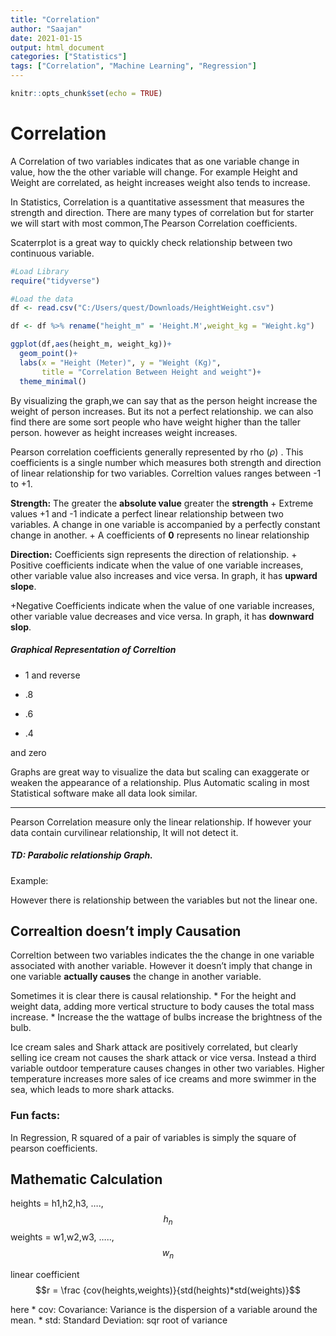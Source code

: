 ```yaml
---
title: "Correlation"
author: "Saajan"
date: 2021-01-15
output: html_document
categories: ["Statistics"]
tags: ["Correlation", "Machine Learning", "Regression"]
---
```


```r
knitr::opts_chunk$set(echo = TRUE)
```


# Correlation

A Correlation of two variables indicates that as one variable change in value, how the the other variable will change. For example Height and Weight are correlated, as height increases weight also tends to increase.

In Statistics, Correlation is a quantitative assessment that measures the strength and direction. There are many types of correlation but for starter we will start with most common,The Pearson Correlation coefficients.

Scaterrplot is a great way to quickly check relationship between two continuous variable.

```r
#Load Library
require("tidyverse")
```


```r
#Load the data
df <- read.csv("C:/Users/quest/Downloads/HeightWeight.csv")

df <- df %>% rename("height_m" = 'Height.M',weight_kg = "Weight.kg")
```

```r

ggplot(df,aes(height_m, weight_kg))+
  geom_point()+
  labs(x = "Height (Meter)", y = "Weight (Kg)",
       title = "Correlation Between Height and weight")+
  theme_minimal()

```

By visualizing the graph,we can say that as the person height increase the weight of person increases. But its not a perfect relationship. we can also find there are some sort people who have weight higher than the taller person. however as height increases weight increases.

Pearson correlation coefficients generally represented by rho $(\rho)$ . This coefficients is a single number which measures both strength and direction of linear relationship for two variables. Correltion values ranges between -1 to +1. 

 **Strength:** The greater the **absolute value** greater the **strength**
   + Extreme values +1 and -1 indicate a perfect linear relationship between two variables. A change in one variable is accompanied by a perfectly constant change in another.
   + A coefficients of **0** represents no linear relationship
   
   
 **Direction:** Coefficients sign represents the direction of relationship.
   + Positive coefficients indicate when the value of one variable increases, other variable value also increases and vice versa. In graph, it has **upward slope**.
   
   +Negative Coefficients indicate when the value of one variable increases, other variable value decreases and vice versa. In graph, it has **downward slop**.
   
##### Graphical Representation of Correltion

+ 1 and reverse

+ .8

+ .6

+ .4


and zero

Graphs are great way to visualize the data but scaling can exaggerate or weaken the appearance of a relationship. Plus Automatic scaling in  most Statistical software make all data look similar.


***

Pearson Correlation measure only the linear relationship. If however your data contain curvilinear relationship, lt will not detect it. 

##### TD: Parabolic relationship Graph. 

Example: 

However there is relationship between the variables but not the linear one.

## Correaltion doesn't imply Causation

Correltion between two variables indicates the the change in one variable associated with another variable. However it doesn't imply that change in one variable **actually causes** the change in another variable.

Sometimes it is clear there is causal relationship. 
* For the height and weight data, adding more vertical structure to body causes the total mass increase. 
* Increase the the wattage of bulbs increase the brightness of the bulb.


Ice cream sales and Shark attack are positively correlated, but clearly selling ice cream not causes the shark attack or vice versa. Instead a third variable outdoor temperature causes changes in other two variables. Higher temperature increases more sales of ice creams and more swimmer in the sea, which leads to more shark attacks.

### Fun facts: 
In Regression, R squared of a pair of variables is simply the square of pearson coefficients. 


## Mathematic Calculation

heights = h1,h2,h3, ...., $$h_n$$
weights = w1,w2,w3, .....,$$w_n$$

linear coefficient  $$r = \frac {cov(heights,weights)}{std(heights)*std(weights)}$$


here 
  * cov: Covariance: Variance is the dispersion of a variable around the mean.
  * std: Standard Deviation: sqr root of variance
  
  \begin{center} Thank you for dropping by \end{center}
  
  
  









